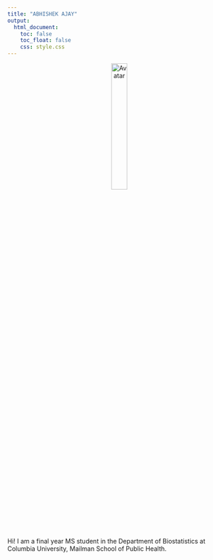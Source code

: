 ```yaml
---
title: "ABHISHEK AJAY"
output:
  html_document:
    toc: false
    toc_float: false
    css: style.css
---
```


<body background="images/bg.jpg">
<center><img src="images/me.jpg" alt="Avatar" width="27%" class="center"></center>



<p>
  Hi! I am a final year MS student in the Department of Biostatistics at Columbia University, Mailman School of Public Health. 
</p>

<!--
<p>
  This website contains my resume. I love phtoography and I couldn't stop myself from adding my photography portfolio to this website as well. You'll find them on the top right tabs.  

</p>

 Photo by Riccardo Chiarini on Unsplash 
 
 -->

